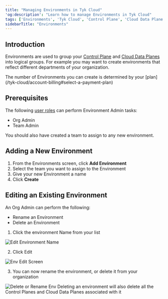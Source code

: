 ```yaml
---
title: "Managing Environments in Tyk Cloud"
'og:description': "Learn how to manage Environments in Tyk Cloud"
tags: ['Environments', 'Tyk Cloud', 'Control Plane', 'Cloud Data Plane']
sidebarTitle: "Environments"
---
```


## Introduction

Environments are used to group your [Control Plane](/tyk-cloud#glossary) and [Cloud Data Planes](/tyk-cloud#glossary) into logical groups. For example you may want to create environments that reflect different departments of your organization.


<Note>
The number of Environments you can create is determined by your [plan](/tyk-cloud/account-billing#select-a-payment-plan)
</Note>


## Prerequisites

The following [user roles](/tyk-cloud/teams-users#assign-user-roles) can perform Environment Admin tasks:

- Org Admin
- Team Admin

You should also have created a team to assign to any new environment.

## Adding a New Environment

1. From the Environments screen, click **Add Environment**
2. Select the team you want to assign to the Environment
3. Give your new Environment a name
4. Click **Create**

## Editing an Existing Environment

An Org Admin can perform the following:

- Rename an Environment
- Delete an Environment

1. Click the environment Name from your list

<img src="/img/admin/tyk-cloud-edit-env.png" alt="Edit Environment Name" />

2. Click Edit

<img src="/img/admin/tyk-cloud-env-screen.png" alt="Env Edit Screen" />

3. You can now rename the environment, or delete it from your organization

<img src="/img/admin/tyk-cloud-rename-delete.png" alt="Delete or Rename Env" />


<Warning>
Deleting an environment will also delete all the Control Planes and Cloud Data Planes associated with it
</Warning>



